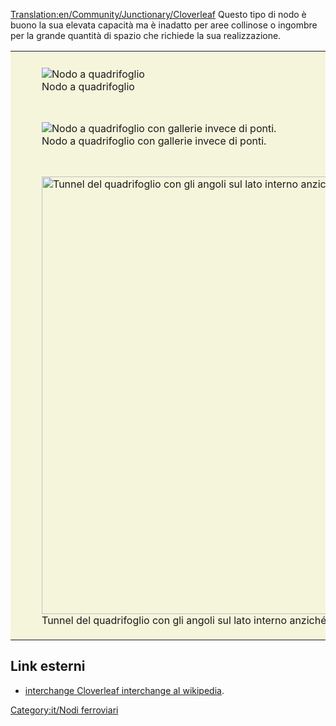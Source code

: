 [[Translation:en/Community/Junctionary/Cloverleaf]]
{{it/Nodi ferroviari}}
Questo tipo di nodo è buono la sua elevata capacità ma è inadatto per aree collinose o ingombre per la grande quantità di spazio che richiede la sua realizzazione.
{{it/Requisiti nodo|Economico|1|0|1|1|0|0|0|1|0|1|1|0|I treni guasti riguardano solo una traccia e le relative svolte a sinistra.|
* Può gestire più di quattro treni alla volta.
* Richiede una grande quantità di spazio per costruirlo senza spigoli vivi.
* Rendi la rotatoria e i rami diagonali più lunghi dei tuoi treni, così la linea principale non sarà bloccata da un treno in attesa.
* Usa tunnel se i ponti rallentano i tuoi treni.
* Se necessario, eseguire l'aggiornamento del nodo a [[it/Trash/Over-under|over-under]].
* Area: 10 x 10
* Per poter immagazzinare completamente un treno di dodici unità (sei tiles) in ogni svolta a sinistra, usa una lunghezza di due tiles per ciascun lato del quadrifoglio e inizia il quadrifoglio a 3 spazi dall'intersezione centrale.
* In generale, lo spazio di archiviazione di ogni quadrifoglio è 7 * n per una dimensione n quadrifoglio, dove n è la lunghezza di ciascun lato nella foglia (dimensione iniziale n quadrifoglio a 2 * n-1 spazi dall'intersezione centrale)
}}
{|style="border-collapse: separate; border: 0px; margin: auto;" cellspacing="10"
|style="padding: 10px 10px 5px; 10px; background-color: #F5F5DC;"|[[File:en/Cloverleaf.png|center|frame|Nodo a quadrifoglio]]
|-
|style="padding: 10px 10px 5px; 10px; background-color: #F5F5DC;"|[[File:en/Cloverleaf with tunnels.png|center|frame|Nodo a quadrifoglio con gallerie invece di ponti.]]
|-
|style="padding: 10px 10px 5px; 10px; background-color: #F5F5DC;"|[[File:en/Cloverleaf inward corners.png|thumb|700px|center|Tunnel del quadrifoglio con gli angoli sul lato interno anziché sul lato esterno del nodo.]]
|}
==Link esterni==
*[https://www.wikipedia.org/wiki/Cloverleaf interchange Cloverleaf interchange al wikipedia].

[[Category:it/Nodi ferroviari]]